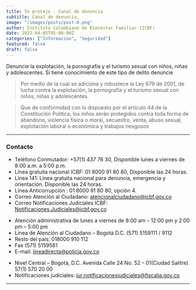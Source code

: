 ```yaml
---
title: Te protejo - Canal de denuncia
subtitle: Canal de denuncia,
image: "/images/posts/post-6.png"
author: Instituto Colombiano de Bienestar Familiar (ICBF)
date: 2022-04-05T05:00:00Z
categories: ["Informacion", "Seguridad"]
featured: false
draft: false
---
```


Denuncie la explotación, la pornografía y el turismo sexual con niños, niñas y adolescentes. Si tiene conocimiento de este tipo de delito denuncie

<Blockquote name="Ley 679 de 2001">
  Por medio de la cual se adiciona y robustece la Ley 679 de 2001, de lucha
  contra la explotación, la pornografía y el turismo sexual con niños, niñas y
  adolescentes.
</Blockquote>

<Blockquote name="DECRETO 1524 DE 2002">
  Que de conformidad con lo dispuesto por el artículo 44 de la Constitución
  Política, los niños serán protegidos contra toda forma de abandono, violencia
  física o moral, secuestro, venta, abuso sexual, explotación laboral o
  económica y trabajos riesgosos
</Blockquote>

---

### Contacto

<Tabs client:load>

<Tab name="Bienestar Familiar">

- Teléfono Conmutador: +57(1) 437 76 30, Disponible lunes a viernes de 8:00 a.m. a 5:00 p.m.
- Línea gratuita nacional ICBF: 01 8000 91 80 80, Disponible las 24 horas.
- Línea 141: Línea gratuita nacional para denuncia, emergencia y orientación. Disponible las 24 horas.
- Linea Anticorrupción : 01 8000 91 80 80, opción 4.
- Correo Atención al Ciudadano: atencionalciudadano@icbf.gov.co
- Correo Notificaciones Judiciales ICBF: Notificaciones.Judiciales@icbf.gov.co

</Tab>

<Tab name="Policía Nacional">

- Atención administrativa de lunes a viernes de 8:00 am – 12:00 pm y 2:00 pm – 5:00 pm
- Línea de Atención al Ciudadano – Bogotá D.C. (571) 5159111 / 9112
- Resto del país: 018000 910 112
- Fax (571) 5159581
- E-mail: lineadirecta@policia.gov.co

</Tab>

<Tab name="Fiscalía General de la Nación">

- Nivel Central – Bogotá, D.C. Avenida Calle 24 No. 52 – 01(Ciudad Salitre) 57(1) 570 20 00
- Notificaciones judiciales: jur.notificacionesjudiciales@fiscalia.gov.co

</Tab>

</Tabs>

---
